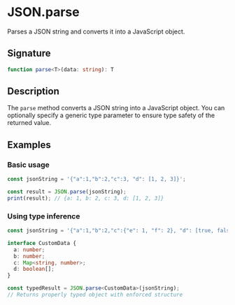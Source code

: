 # JSON.parse

Parses a JSON string and converts it into a JavaScript object.

## Signature

```ts
function parse<T>(data: string): T
```

## Description

The `parse` method converts a JSON string into a JavaScript object. You can optionally specify a generic type parameter to ensure type safety of the returned value.

## Examples

### Basic usage

```ts
const jsonString = '{"a":1,"b":2,"c":3, "d": [1, 2, 3]}';

const result = JSON.parse(jsonString);
print(result); // {a: 1, b: 2, c: 3, d: [1, 2, 3]}
```

### Using type inference

```ts
const jsonString = '{"a":1,"b":2,"c":{"e": 1, "f": 2}, "d": [true, false]}';

interface CustomData {
  a: number;
  b: number;
  c: Map<string, number>;
  d: boolean[];
}

const typedResult = JSON.parse<CustomData>(jsonString);
// Returns properly typed object with enforced structure
```

